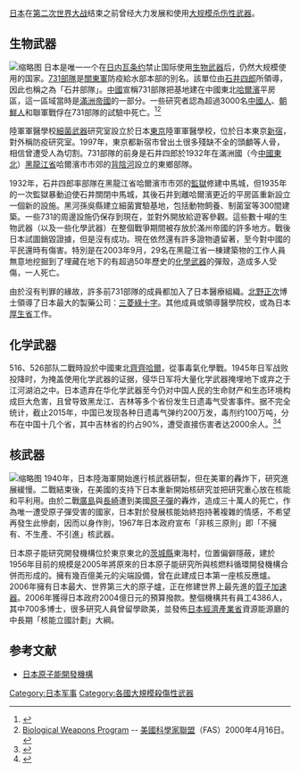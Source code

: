 
{{WMD}}

[[日本|日本]]在[[第二次世界大战|第二次世界大战]]结束之前曾经大力发展和使用[[大规模杀伤性武器|大规模杀伤性武器]]。

==生物武器==
{{main|731部队}}
[[File:Unit_731_victim.jpg|缩略图]]
日本是唯一一个在[[日内瓦条约|日内瓦条约]]禁止国际使用[[生物武器|生物武器]]后，仍然大规模使用的国家。[[731部隊|731部隊]]是[[關東軍|關東軍]]防疫給水部本部的別名。該單位由[[石井四郎|石井四郎]]所領導，因此也稱之為「石井部隊」。[[中华人民共和国|中國]]宣稱731部隊把基地建在中國東北[[哈爾濱|哈爾濱]]平房區，這一區域當時是[[滿洲帝國|滿洲帝國]]的一部分。一些研究者認為超過3000名[[中國人|中國人]]、[[朝鮮人|朝鮮人]]和聯軍戰俘在731部隊的試驗中死亡。<ref>{{Cite web |url=http://www.chinadaily.com.cn/en/doc/2003-10/17/content_273165.htm |title=Book on Japan's germ warfare crimes published |accessdate=2013-04-14 |archive-date=2017-08-18 |archive-url=https://web.archive.org/web/20170818013636/http://www.chinadaily.com.cn/en/doc/2003-10/17/content_273165.htm |dead-url=no }}</ref><ref>[http://www.fas.org/nuke/guide/japan/bw/ Biological Weapons Program] {{Wayback|url=http://www.fas.org/nuke/guide/japan/bw/ |date=20131204091618 }} -- [[美國科學家聯盟|美國科學家聯盟]]（FAS）2000年4月16日。</ref>

陸軍軍醫學校[[細菌武器|細菌武器]]研究室設立於日本[[東京都|東京]]陸軍軍醫學校，位於日本東京[[新宿|新宿]]，對外稱防疫研究室。1997年，東京都新宿市曾出土很多殘缺不全的頭顱等人骨，相信曾遭受人為切割。731部隊的前身是石井四郎於1932年在滿洲國（今[[中國東北|中國東北]]）[[黑龍江省|黑龍江省]]哈爾濱市市郊的[[背陰河|背陰河]]設立的東鄉部隊。

1932年，石井四郎率部隊在黑龍江省哈爾濱市市郊的[[監獄|監獄]]修建中馬城，但1935年的一次監獄暴動迫使石井關閉中馬城，其後石井到離哈爾濱更近的平房區重新設立一個新的設施。黑河孫吳縣建立細菌實驗基地，包括動物飼養、制菌室等300間建築。一些731的周邊設施仍保存到現在，並對外開放給遊客參觀。這些數十噸的生物武器（以及一些化學武器）在整個戰爭期間被存放於滿州帝國的許多地方。戰後日本試圖銷毀證據，但是沒有成功。現在依然還有許多證物遺留著，至今對中國的平民還時有傷害。特別是在2003年9月，29名在黑龍江省一棟建築物的工作人員無意地挖掘到了埋藏在地下的有超過50年歷史的[[化學武器|化學武器]]的彈殼，造成多人受傷，一人死亡。

由於沒有判罪的緣故，許多前731部隊的成員都加入了日本醫療組織。[[北野正次|北野正次]]博士領導了日本最大的製藥公司：[[三菱綠十字|三菱綠十字]]。其他成員或領導醫學院校，或為日本[[厚生省|厚生省]]工作。

==化学武器==
{{main|516部队|日本遗弃在华化学武器}}
516、526部队二戰時設於中國東北[[齊齊哈爾|齊齊哈爾]]，從事毒氣化學戰。1945年日军战败投降时，为掩盖使用化学武器的证据，侵华日军将大量化学武器掩埋地下或弃之于江河湖泊之中。日本遗弃在华化学武器至今仍对中国人民的生命财产和生态环境构成巨大危害，且曾导致黑龙江、吉林等多个省份发生日遗毒气受害事件。据不完全统计，截止2015年，中国已发现各种日遗毒气弹约200万发，毒剂约100万吨，分布在中国十几个省，其中吉林省的约占90%，遭受直接伤害者达2000余人。<ref>{{Cite web|title=日遗化武中国受害者受折磨：几滴毒液毁掉一生|url=http://world.people.com.cn/n/2015/0430/c1002-26931551.html|access-date=2021-06-29|date=2015-04-30|work=world.people.com.cn|publisher=新华社|via=人民网|archive-date=2021-08-01|archive-url=https://web.archive.org/web/20210801063756/http://world.people.com.cn/n/2015/0430/c1002-26931551.html|dead-url=no}}</ref><ref name="smzh201610">{{Cite journal|title=日本遗弃化学武器知多少|author=罗孝如|url=https://kns.cnki.net/kcms/detail/detail.aspx?filename=MFFF201610008&dbcode=CJFD&dbname=CJFD2016|journal=生命与灾害|issue=10|year=2016|page=18-19|access-date=2021-07-21|archive-date=2021-07-17|archive-url=https://web.archive.org/web/20210717164654/https://kns.cnki.net/kcms/detail/detail.aspx?filename=MFFF201610008&dbcode=CJFD&dbname=CJFD2016|dead-url=no}}</ref>

{{日本化學武器}}

==核武器==
{{main|日本核研究}}
[[File:HD.15.057_(11840039634).jpg|缩略图]]
1940年，日本陸海軍開始進行核武器研製，但在美軍的轟炸下，研究進展緩慢。二戰結束後，在美國的支持下日本重新開始核研究並把研究重心放在核能和平利用。由於二戰[[廣島|廣島]]與[[長崎|長崎]]遭到美國[[原子彈|原子彈]]的轟炸，造成三十萬人的死亡，作為唯一遭受原子彈受害的國家，日本對於發展核能始終抱持著複雜的情感，不希望再發生此慘劇，因而以身作則，1967年日本政府宣布「非核三原則」即「不擁有、不生產、不引進」核武器。

日本原子能研究開發機構位於東京東北的[[茨城縣|茨城縣]]東海村，位置偏僻隱蔽，建於1956年目前的規模是2005年將原來的日本原子能研究所與核燃料循環開發機構合併而形成的。擁有幾百億美元的尖端設備，曾在此建成日本第一座核反應爐。2006年擁有日本最大、世界第三大的原子爐，正在修建世界上最先進的[[質子加速器|質子加速器]]。2006年獲得日本政府2004億日元的預算撥款。整個機構共有員工4386人，其中700多博士，很多研究人員曾留學歐美，並發佈[[日本經濟產業省|日本經濟產業省]]資源能源廳的中長期「核能立國計劃」大綱。

==参考文献==
{{reflist}}
*[http://www.jaea.go.jp/ 日本原子能開發機構] {{Wayback|url=http://www.jaea.go.jp/ |date=20210309201411 }}

[[Category:日本军事|Category:日本军事]]
[[Category:各國大規模殺傷性武器|Category:各國大規模殺傷性武器]]